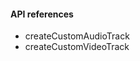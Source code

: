 <PlatformWrapper platform="web">

#### API references

- <Link to="{{Global.API_REF_WEB_ROOT}}/interfaces/iagorartc.html#createcustomaudiotrack">createCustomAudioTrack</Link>

- <Link to="{{Global.API_REF_WEB_ROOT}}/interfaces/iagorartc.html#createcustomvideotrack">createCustomVideoTrack</Link>

</PlatformWrapper>
